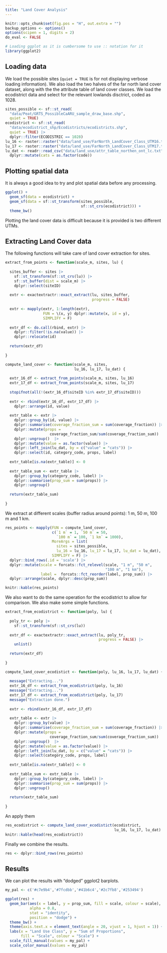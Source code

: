 ```yaml
---
title: "Land Cover Analysis"
---
```


```r
knitr::opts_chunk$set(fig.pos = "H", out.extra = "")
backup_options <- options()
options(scipen = 1, digits = 2)
do_eval <- FALSE

# Loading ggplot as it is cumbersome to use :: notation for it
library(ggplot2)
```

## Loading data

We load the possible sites (`quiet = TRUE` is for not displaying verbose loading information). We also load the two halves of the far north land cover dataset, along with the the attribute table of land cover classes. We load the ecodistrict data and select for the relevant lowlands disctrict, coded as 1028.

```r
sites_possible <- sf::st_read(
  "data/Peat/GRTS_PossibleCaARU_sample_draw_base.shp", 
  quiet = TRUE)
ecodistrict <- sf::st_read(
  "data/ecodistrict_shp/Ecodistricts/ecodistricts.shp", 
  quiet = TRUE) |> 
  dplyr::filter(ECODISTRIC == 1028)
lu_16 <- raster::raster("data/land_use/FarNorth_LandCover_Class_UTM16.tif")
lu_17 <- raster::raster("data/land_use/FarNorth_LandCover_Class_UTM17.tif")
lu_dat <- readr::read_csv("data/land_use/attr_table_northen_ont_lc.txt") |>
  dplyr::mutate(cats = as.factor(code))
```

## Plotting spatial data

It is always a good idea to try and plot spatial data before any processing.

```r
ggplot() +
  geom_sf(data = ecodistrict) +
  geom_sf(data = sf::st_transform(sites_possible, 
                                  sf::st_crs(ecodistrict))) +
  theme_bw()
```

Plotting the land cover data is difficult because it is provided is two different UTMs.

## Extracting Land Cover data

The following functions will take care of land cover extraction for sites.

```r
extract_from_points <- function(scale_m, sites, lu) {
  
  sites_buffer <- sites |>
    sf::st_transform(sf::st_crs(lu)) |> 
    sf::st_buffer(dist = scale_m) |> 
    dplyr::select(siteID)
  
  extr <- exactextractr::exact_extract(lu, sites_buffer,
                                       progress = FALSE)
  
  extr <- mapply(extr, 1:length(extr), 
                 FUN = \(x, y) dplyr::mutate(x, id = y),
                 SIMPLIFY = F)
  
  extr_df <- do.call(rbind, extr) |>
    dplyr::filter(!is.na(value)) |>
    dplyr::relocate(id)
  
  return(extr_df)
  
}

compute_land_cover <- function(scale_m, sites, 
                               lu_16, lu_17, lu_dat) {
  
  extr_16_df <- extract_from_points(scale_m, sites, lu_16)
  extr_17_df <- extract_from_points(scale_m, sites, lu_17)
  
  stopifnot(all(!(extr_16_df$siteID %in% extr_17_df$siteID)))
  
  extr <- rbind(extr_16_df, extr_17_df) |>
    dplyr::arrange(id, value)
  
  extr_table <- extr |>
    dplyr::group_by(id, value) |>
    dplyr::summarise(coverage_fraction_sum = sum(coverage_fraction)) |>
    dplyr::mutate(props = 
                    coverage_fraction_sum/sum(coverage_fraction_sum)) |>
    dplyr::ungroup()  |>
    dplyr::mutate(value = as.factor(value)) |>
    dplyr::left_join(lu_dat, by = c("value" = "cats")) |>
    dplyr::select(id, category_code, props, label)
  
  extr_table[is.na(extr_table)] <- 0
  
  extr_table_sum <- extr_table |>
    dplyr::group_by(category_code, label) |>
    dplyr::summarise(prop_sum = sum(props)) |>
    dplyr::ungroup()
  
  return(extr_table_sum)
  
}
```

We extract at different scales (buffer radius around points): 1 m, 50 m, 100 m and 1 km.

```r
res_points <- mapply(FUN = compute_land_cover, 
                     c(`1 m` = 1, `50 m` = 50,
                       `100 m` = 100, `1 km` = 1000),
                     MoreArgs = list(
                       sites = sites_possible,
                       lu_16 = lu_16, lu_17 = lu_17, lu_dat = lu_dat),
                     SIMPLIFY = F) |>
  dplyr::bind_rows(.id = 'scale') |>
  dplyr::mutate(scale = forcats::fct_relevel(scale, "1 m", "50 m",
                                             "100 m", "1 km"),
                label =  forcats::fct_reorder(label, prop_sum)) |> 
  dplyr::arrange(scale, dplyr::desc(prop_sum))

knitr::kable(res_points)
```

We also want to do the same operation for the ecodistrict to allow for comparison. We also make some simple functions.

```r
extract_from_ecodistrict <- function(poly, lu) {
  
  poly_tr <- poly |>
    sf::st_transform(sf::st_crs(lu))
  
  extr_df <- exactextractr::exact_extract(lu, poly_tr,
                                          progress = FALSE) |> 
    unlist()
  
  return(extr_df)
  
}

compute_land_cover_ecodistict <- function(poly, lu_16, lu_17, lu_dat) {
  
  message("Extracting...")
  extr_16_df <- extract_from_ecodistrict(poly, lu_16)
  message("Extracting...")
  extr_17_df <- extract_from_ecodistrict(poly, lu_17)
  message("Extraction done.")
  
  extr <- rbind(extr_16_df, extr_17_df)
  
  extr_table <- extr |>
    dplyr::group_by(value) |>
    dplyr::summarise(coverage_fraction_sum = sum(coverage_fraction)) |>
    dplyr::mutate(props = 
                    coverage_fraction_sum/sum(coverage_fraction_sum)) |>
    dplyr::ungroup()  |>
    dplyr::mutate(value = as.factor(value)) |>
    dplyr::left_join(lu_dat, by = c("value" = "cats")) |>
    dplyr::select(category_code, props, label)
  
  extr_table[is.na(extr_table)] <- 0
  
  extr_table_sum <- extr_table |>
    dplyr::group_by(category_code, label) |>
    dplyr::summarise(prop_sum = sum(props)) |>
    dplyr::ungroup()
  
  return(extr_table_sum)
  
}
```

An apply them

```r
res_ecodistrict <- compute_land_cover_ecodistict(ecodistrict,
                                                 lu_16, lu_17, lu_dat)
knitr::kable(head(res_ecodistrict))
```

Finally we combine the results.

```r
res <- dplyr::bind_rows(res_points)
```

## Results

We can plot the results with "dodged" ggplot2 barplots.

```r

my_pal <- c('#c7e9b4','#7fcdbb','#41b6c4','#2c7fb8','#253494')

ggplot(res) +
  geom_bar(aes(x = label, y = prop_sum, fill = scale, colour = scale), 
           alpha = 0.8,
           stat = "identity",
           position = "dodge") +
  theme_bw() +
  theme(axis.text.x = element_text(angle = 20, vjust = 1, hjust = 1)) +
  labs(x = "Land Use Class", y = "Sum of Proportions",
       fill = "Scale", colour = "Scale") +
  scale_fill_manual(values = my_pal) +
  scale_color_manual(values = my_pal)
```
